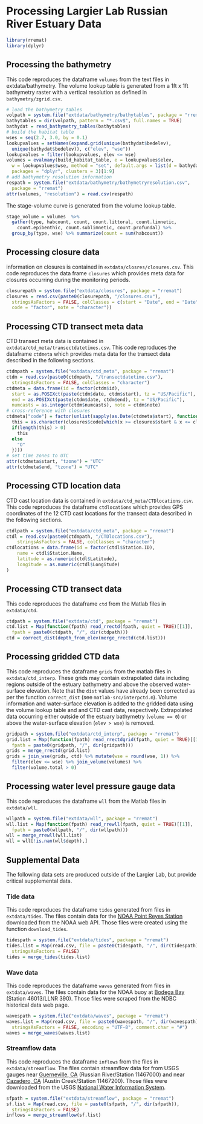 # Processing Largier Lab Russian River Estuary Data

```{r include = FALSE}
library(rremat)
library(dplyr)
```

## Processing the bathymetry

This code reproduces the dataframe `volumes` from the text files in
extdata/bathymetry. The volume lookup table is generated from a 1ft x 1ft 
bathymetry raster with a vertical resolution as defined in 
`bathymetry/zgrid.csv`.

```{r process-lookup}
# load the bathymetry tables
volpath = system.file("extdata/bathymetry/bathytables", package = "rremat")
bathytables = dir(volpath, pattern = "*.csv$", full.names = TRUE)
bathydat = read_bathymetry_tables(bathytables)
# build the habitat table
wses = seq(2.7, 3.0, by = 0.1)
lookupvalues = setNames(expand.grid(unique(bathydat$bedelev), 
  unique(bathydat$bedelev)), c("elev", "wse"))
lookupvalues = filter(lookupvalues, elev <= wse)
volumes = evalmany(build_habitat_table, e = lookupvalues$elev, 
  w = lookupvalues$wse, method = "set", default.args = list(d = bathydat), 
  packages = "dplyr", clusters = 3)[1:9]
# add bathymetry resolution information
respath = system.file("extdata/bathymetry/bathymetryresolution.csv", 
  package = "rremat")
attr(volumes, "resolution") = read.csv(respath)
```

The stage-volume curve is generated from the volume lookup table.

```{r}
stage_volume = volumes  %>% 
  gather(type, habcount, count, count.littoral, count.limnetic, 
    count.epibenthic, count.sublimnetic, count.profundal) %>% 
  group_by(type, wse) %>% summarize(count = sum(habcount))
```

## Processing closure data

information on closures is contained in `extdata/closres/closures.csv`.
This code reproduces the data frame `closures` which provides meta data for
closures occurring during the monitoring periods.

```{r process-closures}
closurepath = system.file("extdata/closures", package = "rremat")
closures = read.csv(paste0(closurepath, "/closures.csv"), 
  stringsAsFactors = FALSE, colClasses = c(start = "Date", end = "Date", 
  code = "factor", note = "character"))
```

## Processing CTD transect meta data

CTD transect meta data is contained in `extdata/ctd_meta/transectdatetimes.csv`.
This code reproduces the dataframe `ctdmeta` which provides meta data for the 
transect data described in the following sections.

```{r process-ctdmeta}
ctdmpath = system.file("extdata/ctd_meta", package = "rremat")
ctdm = read.csv(paste0(ctdmpath, "/transectdatetime.csv"), 
  stringsAsFactors = FALSE, colClasses = "character")
ctdmeta = data.frame(id = factor(ctdm$id), 
  start = as.POSIXct(paste(ctdm$date, ctdm$start), tz = "US/Pacific"),
  end = as.POSIXct(paste(ctdm$date, ctdm$end), tz = "US/Pacific"), 
  numcasts = as.integer(ctdm$numcasts), note = ctdm$note)
# cross-reference with closures
ctdmeta["code"] = factor(unlist(sapply(as.Date(ctdmeta$start), function(x){ 
  this = as.character(closures$code[which(x >= closures$start & x <= closures$end)])
  if(length(this) > 0)
    this
  else
    "O"  
  })))
# set time zones to UTC
attr(ctdmeta$start, "tzone") = "UTC"
attr(ctdmeta$end, "tzone") = "UTC"
```

## Processing CTD location data

CTD cast location data is contained in `extdata/ctd_meta/CTDlocations.csv`.
This code reproduces the dataframe `ctdlocations` which provides 
GPS coordinates of the 12 CTD cast locations for the 
transect data described in the following sections.

```{r}
ctdlpath = system.file("extdata/ctd_meta", package = "rremat")
ctdl = read.csv(paste0(ctdmpath, "/CTDlocations.csv"),
	stringsAsFactors = FALSE, colClasses = "character")
ctdlocations = data.frame(id = factor(ctdl$Station.ID),
	name = ctdl$Station.Name,
	latitude = as.numeric(ctdl$Latitude),
	longitude = as.numeric(ctdl$Longitude)
)
```

## Processing CTD transect data

This code reproduces the dataframe `ctd` from the Matlab files in 
`extdata/ctd`.

```{r process-ctd}
ctdpath = system.file("extdata/ctd", package = "rremat")
ctd.list = Map(function(fpath) read_rrectd(fpath, quiet = TRUE)[[1]], 
  fpath = paste0(ctdpath, "/", dir(ctdpath)))
ctd = correct_dist(depth_from_elev(merge_rrectd(ctd.list)))
```

## Processing gridded CTD data

This code reproduces the dataframe `grids` from the matlab files
in `extdata/ctd_interp`. These grids may contain extrapolated data including 
regions outside of the estuary bathymetry and above the observed water-surface 
elevation. Note that the `dist` values have already been corrected as per the 
function `correct_dist` (see `matlab-src/interpctd.m`). Volume information and 
water-surface elevation is added to the gridded data 
using the volume lookup table and and CTD cast data, respectively. Extrapolated
data occurring either outside of the estuary bathymetry (`volume == 0`) or 
above the water-surface elevation (`elev > wse`) is removed.


```{r process-grids}
gridpath = system.file("extdata/ctd_interp", package = "rremat")
grid.list = Map(function(fpath) read_rrectdgrid(fpath, quiet = TRUE)[[1]],
  fpath = paste0(gridpath, "/", dir(gridpath)))
grids = merge_rrectd(grid.list)
grids = join_wse(grids, ctd) %>% mutate(wse = round(wse, 1)) %>% 
  filter(elev <= wse) %>% join_volume(volumes) %>% 
  filter(volume.total > 0)
```

## Processing water level pressure gauge data

This code reproduces the dataframe `wll` from the Matlab files in 
`extdata/wll`.

```{r process-wll}
wllpath = system.file("extdata/wll", package = "rremat")
wll.list = Map(function(fpath) read_rrewll(fpath, quiet = TRUE)[[1]], 
  fpath = paste0(wllpath, "/", dir(wllpath))) 
wll = merge_rrewll(wll.list)
wll = wll[!is.nan(wll$depth),]
```

## Supplemental Data

The following data sets are produced outside of the Largier Lab, 
but provide critical supplemental data.

### Tide data

This code reproduces the dataframe `tides` generated from files in 
`extdata/tides`. The files contain data for the 
[NOAA Point Reyes Station](http://tidesandcurrents.noaa.gov/stationhome.html?id=9415020) 
downloaded from the NOAA web API. Those files were created using the function 
`download_tides`.

```{r process-tides}
tidespath = system.file("extdata/tides", package = "rremat")
tides.list = Map(read.csv, file = paste0(tidespath, "/", dir(tidespath)),
  stringsAsFactors = FALSE)
tides = merge_tides(tides.list)
```

### Wave data

This code reproduces the dataframe `waves` generated from files in
`extdata/waves`. The files contain data for the NOAA buoy at
[Bodega Bay](http://www.ndbc.noaa.gov/station_history.php?station=46013)
(Station 46013/LLNR 390). Those files were scraped from the NDBC
historical data web page.

```{r process-waves}
wavespath = system.file("extdata/waves", package = "rremat")
waves.list = Map(read.csv, file = paste0(wavespath, "/", dir(wavespath)),
  stringsAsFactors = FALSE, encoding = "UTF-8", comment.char = "#")
waves = merge_waves(waves.list)
```

### Streamflow data

This code reproduces the dataframe `inflows` from the files in 
`extdata/streamflow`. The files contain streamflow data for from USGS gauges near 
[Guerneville, CA](http://waterdata.usgs.gov/nwis/inventory/?site_no=11467000&agency_cd=USGS)
(Russian River/Station 11467000) and near 
[Cazadero, CA](http://waterdata.usgs.gov/nwis/inventory/?site_no=11467200&agency_cd=USGS) 
(Austin Creek/Station 11467200). Those files were downloaded from the USGS 
[National Water Information System]([http://waterdata.usgs.gov/nwis/](http://waterdata.usgs.gov/nwis/)).

```{r process-streamflow}
sfpath = system.file("extdata/streamflow", package = "rremat")
sf.list = Map(read.csv, file = paste0(sfpath, "/", dir(sfpath)), 
  stringsAsFactors = FALSE)
inflows = merge_streamflow(sf.list)
```
